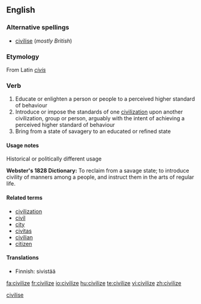 <!--subst: of [[Template:sync]]-->
{{also|civilise}}
<!--If you edit this entry, please also edit [[civilise]] to ensure these two entries remain synchronized.-->[[Category:Synchronized entries|civilise]]
==English==

===Alternative spellings===
* [[civilise]] (''mostly British'')

===Etymology===
From Latin ''[[civis]]''

===Verb===
{{en-verb|civilizes|civilizing|civilized}}

# Educate or enlighten a person or people to a perceived higher standard of behaviour
# Introduce or impose the standards of one [[civilization]] upon another civilization, group or person, arguably with the intent of achieving a perceived higher standard of behaviour
# Bring from a state of savagery to an educated or refined state

====Usage notes====
;Historical or politically different usage
'''Webster's 1828 Dictionary:'''  To reclaim from a savage state; to introduce civility of manners among a people, and instruct them in the arts of regular life.

====Related terms====
* [[civilization]]
* [[civil]]
* [[city]]
* [[civitas]]
* [[civilian]]
* [[citizen]]

====Translations====
{{top}}
* Finnish: sivistää
{{mid}}
{{bottom}}

[[fa:civilize]]
[[fr:civilize]]
[[io:civilize]]
[[hu:civilize]]
[[te:civilize]]
[[vi:civilize]]
[[zh:civilize]]